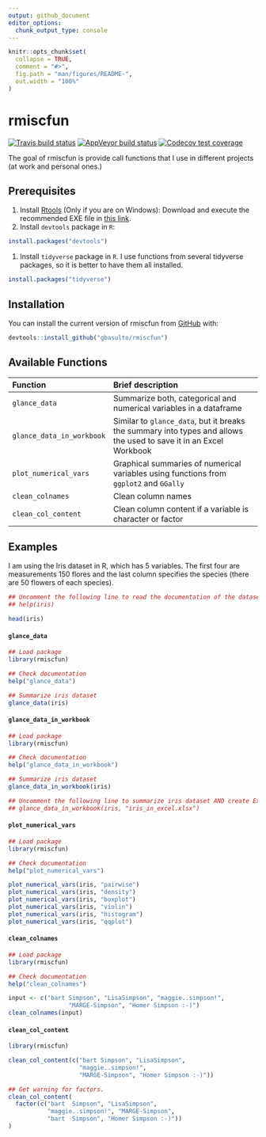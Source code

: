 ```yaml
---
output: github_document
editor_options: 
  chunk_output_type: console
---
```


<!-- README.md is generated from README.Rmd. Please edit that file -->

```r
knitr::opts_chunk$set(
  collapse = TRUE,
  comment = "#>",
  fig.path = "man/figures/README-",
  out.width = "100%"
)
```
# rmiscfun

<!-- badges: start -->
[![Travis build status](https://travis-ci.org/gbasulto/rmiscfun.svg?branch=master)](https://travis-ci.org/gbasulto/rmiscfun)
[![AppVeyor build status](https://ci.appveyor.com/api/projects/status/github/gbasulto/rmiscfun?branch=master&svg=true)](https://ci.appveyor.com/project/gbasulto/rmiscfun)
[![Codecov test coverage](https://codecov.io/gh/gbasulto/rmiscfun/branch/master/graph/badge.svg)](https://codecov.io/gh/gbasulto/rmiscfun?branch=master)
<!-- badges: end -->


The goal of rmiscfun is provide call functions that I use in different projects (at work and personal ones.)


## Prerequisites


1. Install [Rtools](https://cran.r-project.org/bin/windows/Rtools/) (Only if you are on Windows): Download and execute the recommended EXE file in [this link](https://cran.r-project.org/bin/windows/Rtools/).
1. Install `devtools` package in `R`:
``` r
install.packages("devtools")
```
1. Install `tidyverse` package in `R`. I use functions from several tidyverse packages, so it is better to have them all installed.
``` r
install.packages("tidyverse")
```

## Installation

You can install the current version of rmiscfun from [GitHub](https://github.com/) with:

``` r
devtools::install_github("gbasulto/rmiscfun")
```

## Available Functions

| Function | Brief description |
| :-------------------- | :------------------------------------------------------------|
| `glance_data`         | Summarize both, categorical and numerical variables in a dataframe |
| `glance_data_in_workbook` | Similar to `glance_data`, but it breaks the summary into types and allows the used to save it in an Excel Workbook |
| `plot_numerical_vars` | Graphical summaries of numerical variables using functions from `ggplot2` and `GGally`|
| `clean_colnames` | Clean column names |
| `clean_col_content` | Clean column content if a variable is character or factor |

## Examples

I am using the Iris dataset in R, which has 5 variables. The first four are measurements 150 flores and the last column specifies the species (there are 50 flowers of each species).

```r
## Uncomment the following line to read the documentation of the dataset.
## help(iris)

head(iris)
```

#### `glance_data`


```r
## Load package
library(rmiscfun)

## Check documentation
help("glance_data")

## Summarize iris dataset
glance_data(iris)

```

#### `glance_data_in_workbook`


```r
## Load package
library(rmiscfun)

## Check documentation
help("glance_data_in_workbook")

## Summarize iris dataset
glance_data_in_workbook(iris)

## Uncomment the following line to summarize iris dataset AND create Excel Worksheet
## glance_data_in_workbook(iris, "iris_in_excel.xlsx")


```


#### `plot_numerical_vars`

```r
## Load package
library(rmiscfun)

## Check documentation
help("plot_numerical_vars")

plot_numerical_vars(iris, "pairwise")
plot_numerical_vars(iris, "density")
plot_numerical_vars(iris, "boxplot")
plot_numerical_vars(iris, "violin")
plot_numerical_vars(iris, "histogram")
plot_numerical_vars(iris, "qqplot")

```


#### `clean_colnames`

```r
## Load package
library(rmiscfun)

## Check documentation
help("clean_colnames")

input <- c("bart Simpson", "LisaSimpson", "maggie..simpson!",
                 "MARGE-Simpson", "Homer Simpson :-)")
clean_colnames(input)

```

#### `clean_col_content`

```r
library(rmiscfun)

clean_col_content(c("bart Simpson", "LisaSimpson",
                    "maggie..simpson!",
                    "MARGE-Simpson", "Homer Simpson :-)"))

## Get warning for factors.
clean_col_content(
  factor(c("bart  Simpson", "LisaSimpson",
           "maggie..simpson!", "MARGE-Simpson",
           "bart  Simpson", "Homer Simpson :-)"))
)
```
